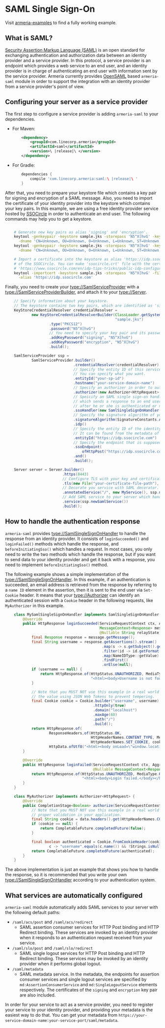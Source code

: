 # SAML Single Sign-On

<Tip>

Visit [armeria-examples](https://github.com/line/armeria-examples) to find a fully working example.

</Tip>

## What is SAML?

[Security Assertion Markup Language (SAML)](https://en.wikipedia.org/wiki/Security_Assertion_Markup_Language)
is an open standard for exchanging authentication and authorization data between an identity provider and
a service provider. In this protocol, a service provider is an endpoint which provides a web service to
an end user, and an identity provider is in charge of authenticating an end user with information sent by
the service provider.
Armeria currently provides [OpenSAML](https://wiki.shibboleth.net/confluence/display/OS30/Home) based
`armeria-saml` module in order to support the integration with an identity provider from a service
provider's point of view.

## Configuring your server as a service provider

The first step to configure a service provider is adding `armeria-saml` to your dependencies.
- For Maven:

  ```xml
      <dependency>
          <groupId>com.linecorp.armeria</groupId>
          <artifactId>saml</artifactId>
          <version>\ |release|\ </version>
      </dependency>
  ```

- For Gradle:

  ```groovy
      dependencies {
          compile 'com.linecorp.armeria:saml:\ |release|\ '
      }
  ```

After that, you need to prepare your keystore file which contains a key pair for signing and encryption
of a SAML message. Also, you need to import the certificate of your identity provider into the keystore
which contains your key pairs. In this example, we are using a free identity provider service hosted by
[SSOCircle](https://www.ssocircle.com/en/) in order to authenticate an end user. The following commands
may help you to get a keystore.

```bash

    # Generate new key pairs as alias 'signing' and 'encryption'.
    keytool -genkeypair -keystore sample.jks -storepass 'N5^X[hvG' -keyalg rsa -sigalg sha1withrsa \
      -dname 'CN=Unknown, OU=Unknown, O=Unknown, L=Unknown, ST=Unknown, C=Unknown' -alias signing
    keytool -genkeypair -keystore sample.jks -storepass 'N5^X[hvG' -keyalg rsa -sigalg sha1withrsa \
      -dname 'CN=Unknown, OU=Unknown, O=Unknown, L=Unknown, ST=Unknown, C=Unknown' -alias encryption

    # Import a certificate into the keystore as alias 'https://idp.ssocircle.com', which is the entity ID
    # of the SSOCircle. You can make 'ssocircle.crt' file with the certificate from
    # 'https://www.ssocircle.com/en/idp-tips-tricks/public-idp-configuration/'.
    keytool -importcert -keystore sample.jks -storepass 'N5^X[hvG' -file ssocircle.crt \
      -alias 'https://idp.ssocircle.com'
```

Finally, you need to create your <type://SamlServiceProvider> with a <type://SamlServiceProviderBuilder>, and
attach it to your <type://Server>.

```java
    // Specify information about your keystore.
    // The keystore contains two key pairs, which are identified as 'signing' and 'encryption'.
    KeyStoreCredentialResolver credentialResolver =
            new KeyStoreCredentialResolverBuilder(ClassLoader.getSystemClassLoader(),
                                                  "sample.jks")
                    .type("PKCS12")
                    .password("N5^X[hvG")
                    // You need to specify your key pair and its password here.
                    .addKeyPassword("signing", "N5^X[hvG")
                    .addKeyPassword("encryption", "N5^X[hvG")
                    .build();

    SamlServiceProvider ssp =
            SamlServiceProvider.builder()
                               .credentialResolver(credentialResolver)
                               // Specify the entity ID of this service provider.
                               // You can specify what you want.
                               .entityId("your-sp-id")
                               .hostname("your-service-domain-name")
                               // Specify an authorizer in order to authenticate a request.
                               .authorizer(new Authorizer<HttpRequest>() { ... })
                               // Speicify an SAML single sign-on handler
                               // which sends a response to an end user
                               // after he or she is authenticated or not.
                               .ssoHandler(new SamlSingleSignOnHandler() { ... })
                               // Specify the signature algorithm of your key.
                               .signatureAlgorithm(SignatureConstants.ALGO_ID_SIGNATURE_RSA)
                               .idp()
                               // Specify the entity ID of the identity provider.
                               // It can be found from the metadata of the identity provider.
                               .entityId("https://idp.ssocircle.com")
                               // Specify the endpoint that is supposed to send an authentication request.
                               .ssoEndpoint(
                                   ofHttpPost("https://idp.ssocircle.com:443/sso/SSOPOST/metaAlias/publicidp"))
                               .and()
                               .build();

    Server server = Server.builder()
                          .https(8443)
                          // Configure TLS with your key and certificate.
                          .tls(new File("your-certificate-file-path"), new File("your-key-file-path"))
                          // Decorate you service with SAML decorator.
                          .annotatedService("/", new MyService(), ssp.newSamlDecorator())
                          // Add SAML service to your server which handles a SAML response and a metadata request.
                          .service(ssp.newSamlService())
                          .build();
```

## How to handle the authentication response

`armeria-saml` provides <type://SamlSingleSignOnHandler> to handle the response from an identity provider.
It consists of `loginSucceeded()` and `loginFailed()` methods which handle the response,
and `beforeInitiatingSso()` which handles a request. In most cases, you only need to write the two methods
which handle the response, but if you want to send data to your identity provider and get it back
with a response, you need to implement `beforeInitiatingSso()` method.

The following example shows a simple implementation of the <type://SamlSingleSignOnHandler>. In this example,
if an authentication is succeeded, an email address is retrieved from the response by referring to a `name ID`
element in the assertion, then it is sent to the end user via `Set-Cookie` header. It means that your
<type://Authorizer> can identify an authenticated session with a `Cookie` header in the following requests,
like `MyAuthorizer` in this example.

```java
    class MySamlSingleSignOnHandler implements SamlSingleSignOnHandler {
        @Override
        public HttpResponse loginSucceeded(ServiceRequestContext ctx, AggregatedHttpRequest req,
                                           MessageContext<Response> message, @Nullable String sessionIndex,
                                           @Nullable String relayState) {
            final Response response = message.getMessage();
            final String username = response.getAssertions().stream()
                                            .map(s -> s.getSubject().getNameID())
                                            .filter(id -> id.getFormat().equals(SamlNameIdFormat.EMAIL.urn()))
                                            .map(NameIDType::getValue)
                                            .findFirst()
                                            .orElse(null);
            if (username == null) {
                return HttpResponse.of(HttpStatus.UNAUTHORIZED, MediaType.HTML_UTF_8,
                                       "<html><body>Username is not found.</body></html>");
            }

            // Note that you MUST NOT use this example in a real world application. You may consider encoding
            // the value using JSON Web Tokens to prevent tempering.
            final Cookie cookie = Cookie.builder("username", username)
                                        .httpOnly(true)
                                        .domain("localhost")
                                        .maxAge(60)
                                        .path("/")
                                        .build();
            return HttpResponse.of(
                    ResponseHeaders,of(HttpStatus.OK,
                                       HttpHeaderNames.CONTENT_TYPE, MediaType.HTML_UTF_8,
                                       HttpHeaderNames.SET_COOKIE, cookie.toSetCookieHeader()),
                    HttpData.ofUtf8("<html><body onLoad=\"window.location.href='/welcome'\"></body></html>"));
        }

        @Override
        public HttpResponse loginFailed(ServiceRequestContext ctx, AggregatedHttpRequest req,
                                        @Nullable MessageContext<Response> message, Throwable cause) {
            return HttpResponse.of(HttpStatus.UNAUTHORIZED, MediaType.HTML_UTF_8,
                                   "<html><body>Login failed.</body></html>");
        }
    }

    class MyAuthorizer implements Authorizer<HttpRequest> {
        @Override
        public CompletionStage<Boolean> authorize(ServiceRequestContext ctx, HttpRequest data) {
            // Note that you MUST NOT use this example in a real world application. You have to perform
            // proper validation in your application.
            final String cookie = data.headers().get(HttpHeaderNames.COOKIE);
            if (cookie == null) {
                return CompletableFuture.completedFuture(false);
            }

            final boolean authenticated = Cookie.fromCookieHeader(cookie).stream().anyMatch(
                    c -> "username".equals(c.name()) && !Strings.isNullOrEmpty(c.value()));
            return CompletableFuture.completedFuture(authenticated);
        }
    }
```

<Warning>

The above implementation is just an example that shows you how to handle the response, so it is recommended
that you write your own <type://SamlSingleSignOnHandler> according to your authentication system.

</Warning>

## What services are automatically configured

`armeria-saml` module automatically adds SAML services to your server with the following default paths:
- `/saml/acs/post` and `/saml/acs/redirect`
  - SAML assertion consumer services for HTTP Post binding and HTTP Redirect binding. These services are invoked
    by an identity provider when it responds to an authentication request received from your service.
- `/saml/slo/post` and `/saml/slo/redirect`
  - SAML single logout services for HTTP Post binding and HTTP Redirect binding. These services may be invoked
    by an identity provider when it performs global logout.
- `/saml/metadata`
  - SAML metadata service. In the metadata, the endpoints for assertion consumer services and single logout
    services are specified by `md:AssertionConsumerService` and `md:SingleLogoutService` elements
    respectively. The certificates of the `signing` and `encryption` key pair are also included.

<Tip>

In order for your service to act as a service provider, you need to register your service to your identity
provider, and providing your metadata is the easiest way to do that. You can get your metadata from
`https://your-service-domain-name:your-service-port/saml/metadata`.

</Tip>
